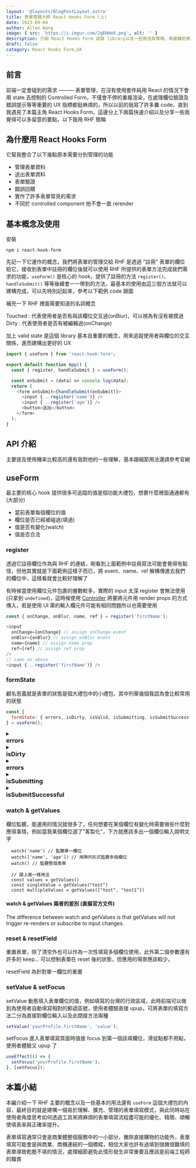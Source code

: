 ```yaml
---
layout: '@layouts/BlogPostLayout.astro'
title: 表單管理大師 React Hooks Form (上)
date: 2023-09-04
author: Allen Wang
image: { src: 'https://i.imgur.com/2gEHHeX.png', alt: '' }
description: 介紹 React Hooks Form 這個 library以及一些用法與情境，再複雜的表單也能有條有理的控管
draft: false
category: React Hooks Form,UX
---
```



## 前言

前端一定會碰到的需求 ——— 表單管理，在沒有使用套件純用 React 的情況下會用 state 去控制的 Controlled Form，不僅會不停的重複渲染，在處理欄位驗證及錯誤提示等等重要的 UX 指標都挺麻煩的，所以以前的我寫了許多糞 code，直到我遇見了本篇主角 React Hooks Form，這邊分上下兩篇快速介紹以及分享一些我覺得可以多留意的要點，以下我用 RHF 簡稱

## 為什麼用 React Hooks Form

它幫我整合了以下幾點原本需要分別管理的功能

- 管理表單資料
- 送出表單資料
- 表單驗證
- 錯誤回饋
- 實作了許多表單常見的需求
- 不同於 controlled component 他不會一直 rerender

## 基本概念及使用

安裝

```
npm i react-hook-form
```

先記一下它運作的概念，我們將表單的管理交給 RHF 是透過 "註冊" 表單的欄位給它，接收到表單中註冊的欄位後就可以使用 RHF 所提供的表單方法完成我們需求的功能，`useForm()` 是核心的 hook，提供了註冊的方法 `register()`、`handleSubmit()` 等等後續會一一帶到的方法，最基本的使用由這三個方法就可以建構完成，可以先特別記起來，參考以下範例 code 跟圖

補充一下 RHF 裡面需要知道的名詞概念

Touched : 代表使用者是否有與該欄位交互過(onBlur)，可以視為有沒有被摸過
Dirty : 代表使用者是否有被編輯過(onChange)

加上 valid state 是這個 library 基本且重要的概念，用來追蹤使用者與欄位的交互關係，進而建構出更好的 UX

```javascript
import { useForm } from 'react-hook-form';

export default function App() {
  const { register, handleSubmit } = useForm();

  const onSubmit = (data) => console.log(data);
  return (
    <form onSubmit={handleSubmit(onSubmit)}>
      <input {...register('name')} />
      <input {...register('age')} />
      <button>送出</button>
    </form>
  );
}
```

<PostImage
  src="https://i.imgur.com/K0tkWZu.png"
  width={600}
  height={240}
  aspectRatio="5/2"
  quality={100}
  desc="概念大概就像這樣"
/>

## API 介紹

主要提及使用機率比較高的還有我對他的一些理解，基本跟細節用法還請參考官網

## useForm

最主要的核心 hook 提供很多可追蹤的值是個功能大禮包，想要什麼裡面通通都有(大部分)

- 當前表單每個欄位的值
- 欄位是否已經被碰過(填過)
- 值是否有變化(watch)
- 值是否合法

### register

透過它註冊欄位作為與 RHF 的連結，剛看到上面範例中註冊寫法可能會覺得有點怪，但他其實就是下面範例這樣子而已，將 event、name、ref 解構傳進去我們的欄位中，這樣看就會比較好理解了

有時候當使用欄位元件包裹的層數較多，實際的 input 太深 register 會無法使用(只拿到 `undefined`)，這時候使用 [Controller](https://react-hook-form.com/docs/usecontroller/controller) 將要將元件用 render props 的方式傳入，若是使用 UI 庫的輸入欄元件可能有相同問題所以也需要使用

```javascript
const { onChange, onBlur, name, ref } = register('firstName');

<input
  onChange={onChange} // assign onChange event
  onBlur={onBlur} // assign onBlur event
  name={name} // assign name prop
  ref={ref} // assign ref prop
/>
// same as above
<input {...register('firstName')} />
```

### formState

顧名思義就是表單的狀態是個大禮包中的小禮包，其中列舉幾個我認為會比較常用的狀態

```javascript
const {
  formState: { errors, isDirty, isValid, isSubmitting, isSubmitSuccessful, defaultValues }
} = useForm();
```

<details>
  <summary>
    <h3 style="margin: 0">errors</h3>
  </summary>
  <div style="padding-left: 14px">
    提供一個紀錄有錯誤的欄位的 errors 物件給你，用來實作錯誤訊息使用
  </div>
  ```javascript
  {errors.firstName && <p className="error">This field is required</p>}
  ```
</details>

<details>
  <summary>
    <h3 style="margin: 0">isDirty</h3>
  </summary>
  <div style="padding-left: 14px">
    這邊要提一個這個 RHF 裡面挺重要的一個概念，dirty
    這代表的是表單是否有被使用者編輯過，也就是有沒有輸入過，用在提升使用者體驗上，舉個例搭配
    `isValid` 來實作使用者沒填或沒有通過驗證時不可以送出表單
  </div>
  ```javascript
  <button disabled={!isDirty || !isValid} />
  ```
  <p style="padding-left: 14px">就這樣</p>
</details>

<details>
  <summary>
    <h3 style="margin: 0">errors</h3>
  </summary>
  <div style="padding-left: 14px">
    提供一個紀錄有錯誤的欄位的 errors 物件給你，用來實作錯誤訊息使用
  </div>
  ```javascript
  {errors.firstName && <p className="error">This field is required</p>}
  ```
</details>

<details>
  <summary>
    <h3 style="margin: 0">isSubmitting</h3>
  </summary>
  <div style="padding-left: 14px">
    一個同字面上表單正在送出的狀態，很適合用在防止按鈕連點給予按鈕一個 loading or disabled 使用
  </div>
  ```javascript
  <button disabled={isSubmitting}>送出</button>
  ```
</details>

<details>
  <summary>
    <h3 style="margin: 0">isSubmitSuccessful</h3>
  </summary>
  <div style="padding-left: 14px">
    有好幾個狀態都是同字面上意義一樣很好懂，需要的就是知道它後去想想什麼情況可以去用它，以
    `isSubmitSuccessful` 來說就挺適合搭配 `reset()`
    一起使用，達成當我表單真的成功送出後再去做清空表單的動作
  </div>
</details>

### watch & getValues

欄位監聽，能運用的情況就很多了，任何想要在某個欄位有變化時需要做些什麼對應得事情，例如當我某個欄位選了"客製化"，下方就應該多出一個欄位輸入說明文字

```javascript=
  watch('name') // 監聽單一欄位
  watch(['name', 'age']) // 用陣列形式監聽多個欄位
  watch() // 監聽整個表單

  // 跟上面一樣用法
  const values = getValues()
  const singleValue = getValues("test")
  const multipleValues = getValues(["test", "test1"])
```

#### watch & getValues 兩者的差別 (直摳官方文件)

The difference between watch and getValues is that getValues will not trigger re-renders or subscribe to input changes.

### reset & resetField

重置表單，除了清空外也可以作為一次性填寫多個欄位使用，此外第二個參數還有許多的 keep... 可以控制表單在 reset 後的狀態，但應用的場景應該較少。

resetField 為針對單一欄位的重置

### setValue & setFocus

setValue 動態填入表單欄位的值，例如填寫的台灣的行政區域，此時前端可以做到為使用者自動填寫相對的郵遞區號，使用者體驗直接 upup，可將表單的填寫方法二分為直接對欄位輸入以及此間接方法兩種

```javascript
setValue('yourProfile.firstName', 'value');
```

setFocus 進入表單填寫頁面時值接 focus 到第一個該填欄位，滑鼠點都不用點，使用者體驗又 upup 了

```javascript
useEffect(() => {
  setFocus('yourProfile.firstName');
}, [setFocus]);
```

## 本篇小結

本編介紹一下 RHF 主要的概念以及一些基本的用法還有 `useForm` 這個大禮包的內容，最終目的就是建構一個易於理解、擴充、管理的表單填寫模式，與此同時站在使用者角度思考如何透過工具來將麻煩的表單填寫流程盡可能的優化、精簡、順暢使填表率與正確率提升。

表單填寫通常只會是商業體整個服務中的一小部分，撇除直接購物的功能外，表單填寫可能會是與商業、商機連結的一個橋樑，相信大家也許有過填到很醜很難填的表單導致乾脆不填的情況，處理細節避免此情形發生非常重要且應該是前端工程師的職責
